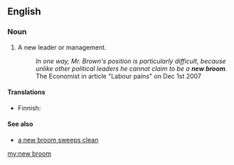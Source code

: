 ==English==

===Noun===
{{en-noun|head=[[new]] [[broom]]}}

# A new leader or management.
#: ''In one way, Mr. Brown's position is particularly difficult, because unlike other political leaders he cannot claim to be a '''new broom'''.'' The Economist in article "Labour pains" on Dec 1st 2007

====Translations====
{{trans-top|new leader or management}}
* Finnish: {{t|fi|uusi luuta}}
{{trans-mid}}
{{trans-bottom}}

====See also====
* [[a new broom sweeps clean]]

[[my:new broom]]